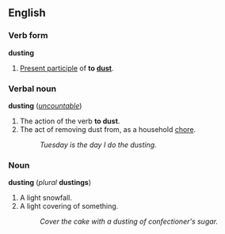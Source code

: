 ==English==
===Verb form===
'''dusting'''
 
#[[Present participle]] of '''to [[dust]]'''.

===Verbal noun===
'''dusting''' (''[[uncountable]]'')

#The action of the verb '''to dust'''.<!--in any sense of the verb-->
#The act of removing dust from, as a household [[chore]].
#:''Tuesday is the day I do the dusting.''

===Noun===
'''dusting''' (''plural'' '''dustings''')
#A light snowfall.
#A light covering of something.
#:''Cover the cake with a dusting of confectioner's sugar.''